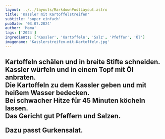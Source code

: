 ```yaml
---
layout: ../../layouts/MarkdownPostLayout.astro
title: 'Kassler mit Kartoffelstreifen'
subtitle: 'super einfach'
pubDate: '03.07.2024'
author: 'Mama'
tags: ['2024']
ingredients: ['Kassler', 'Kartoffeln', 'Salz', 'Pfeffer', 'Öl']
imagename: 'Kasslerstreifen-mit-Kartoffeln.jpg'
---
```



<H2 text="Zubereitung" />

Kartoffeln schälen und in breite Stifte schneiden.\
Kassler würfeln und in einem Topf mit Öl anbraten.\
Die Kartoffeln zu dem Kassler geben und mit heißem Wasser bedecken.\
Bei schwacher Hitze für 45 Minuten köcheln lassen.\
Das Gericht gut Pfeffern und Salzen.

Dazu passt Gurkensalat.
